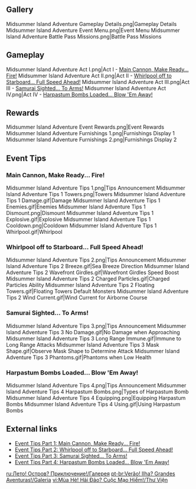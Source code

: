 {{EventTabs}}
==Gallery==
<gallery>
Midsummer Island Adventure Gameplay Details.png|Gameplay Details
Midsummer Island Adventure Event Menu.png|Event Menu
Midsummer Island Adventure Battle Pass Missions.png|Battle Pass Missions
</gallery>

==Gameplay==
<gallery>
Midsummer Island Adventure Act I.png|Act I - [[Main Cannon, Make Ready... Fire!]]
Midsummer Island Adventure Act II.png|Act II - [[Whirlpool off to Starboard... Full Speed Ahead!]]
Midsummer Island Adventure Act III.png|Act III - [[Samurai Sighted... To Arms!]]
Midsummer Island Adventure Act IV.png|Act IV - [[Harpastum Bombs Loaded... Blow 'Em Away!]]
</gallery>

==Rewards==
<gallery>
Midsummer Island Adventure Event Rewards.png|Event Rewards
Midsummer Island Adventure Furnishings 1.png|Furnishings Display 1
Midsummer Island Adventure Furnishings 2.png|Furnishings Display 2
</gallery>

==Event Tips==
===Main Cannon, Make Ready... Fire!===
{{Main|Main Cannon, Make Ready... Fire!}}
<gallery>
Midsummer Island Adventure Tips 1.png|Tips Announcement
Midsummer Island Adventure Tips 1 Towers.png|Towers
Midsummer Island Adventure Tips 1 Damage.gif|Damage
Midsummer Island Adventure Tips 1 Enemies.gif|Enemies
Midsummer Island Adventure Tips 1 Dismount.png|Dismount
Midsummer Island Adventure Tips 1 Explosive.gif|Explosive
Midsummer Island Adventure Tips 1 Cooldown.png|Cooldown
Midsummer Island Adventure Tips 1 Whirlpool.gif|Whirlpool
</gallery>

===Whirlpool off to Starboard... Full Speed Ahead!===
{{Main|Whirlpool off to Starboard... Full Speed Ahead!}}
<gallery>
Midsummer Island Adventure Tips 2.png|Tips Announcement
Midsummer Island Adventure Tips 2 Breeze.gif|Sea Breeze Direction
Midsummer Island Adventure Tips 2 Wavefront Girdles.gif|Wavefront Girdles Speed Boost
Midsummer Island Adventure Tips 2 Charged Particles.gif|Charged Particles Ability
Midsummer Island Adventure Tips 2 Floating Towers.gif|Floating Towers Default Monsters
Midsummer Island Adventure Tips 2 Wind Current.gif|Wind Current for Airborne Course
</gallery>

===Samurai Sighted... To Arms!===
{{Main|Samurai Sighted... To Arms!}}
<gallery>
Midsummer Island Adventure Tips 3.png|Tips Announcement
Midsummer Island Adventure Tips 3 No Damage.gif|No Damage when Approaching
Midsummer Island Adventure Tips 3 Long Range Immune.gif|Immune to Long Range Attacks
Midsummer Island Adventure Tips 3 Mask Shape.gif|Observe Mask Shape to Determine Attack
Midsummer Island Adventure Tips 3 Phantoms.gif|Phantoms when Low Health
</gallery>

===Harpastum Bombs Loaded... Blow 'Em Away!===
{{Main|Harpastum Bombs Loaded... Blow 'Em Away!}}
<gallery>
Midsummer Island Adventure Tips 4.png|Tips Announcement
Midsummer Island Adventure Tips 4 Harpastum Bombs.png|Types of Harpastum Bomb
Midsummer Island Adventure Tips 4 Equipping.png|Equipping Harpastum Bombs
Midsummer Island Adventure Tips 4 Using.gif|Using Harpastum Bombs
</gallery>

==External links==
*[https://www.hoyolab.com/article/421147 Event Tips Part 1: Main Cannon, Make Ready... Fire!]
*[https://www.hoyolab.com/article/427592 Event Tips Part 2: Whirlpool off to Starboard... Full Speed Ahead!]
*[https://www.hoyolab.com/article/448184 Event Tips Part 3: Samurai Sighted... To Arms!]
*[https://www.hoyolab.com/article/459455 Event Tips Part 4: Harpastum Bombs Loaded... Blow 'Em Away!]

[[ru:Лето! Остров? Приключение!/Галерея]]
[[pt-br:Verão! Ilha? Grandes Aventuras!/Galeria]]
[[vi:Mùa Hè! Hải Đảo? Cuộc Mạo Hiểm!/Thư Viện]]